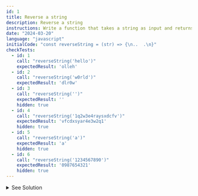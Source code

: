 ```yaml
---
id: 1
title: Reverse a string
description: Reverse a string
instructions: Write a function that takes a string as input and returns the string reversed.
date: "2024-03-20"
language: "javascript"
initialCode: "const reverseString = (str) => {\n..  .\n}"
checkTests:
  - id: 1
    call: "reverseString('hello')"
    expectedResult: 'olleh'
  - id: 2
    call: "reverseString('w0rld')"
    expectedResult: 'dlr0w'
  - id: 3
    call: "reverseString('')"
    expectedResult: ''
    hidden: true
  - id: 4
    call: "reverseString('1q2w3e4raysxdcfv')"
    expectedResult: 'vfcdxsyar4e3w2q1'
    hidden: true
  - id: 5
    call: "reverseString('a')"
    expectedResult: 'a'
    hidden: true
  - id: 6
    call: "reverseString('1234567890')"
    expectedResult: '0987654321'
    hidden: true
---
```


<details>
  <summary>See Solution</summary>

## Solution

### Two-Pointer Approach
```js
const reverseString = (str) => {
    let charArray = str.split()
    let left = 0 
    let right = str.length - 1

    while(left <= right){
      const leftLetter = str[left]
      const rightLetter = str[right]
      charArray[right] = leftLetter
      charArray[left] = rightLetter
      left += 1
      right -= 1
    }
    
    return charArray.join('')
  }
```

### Explanation
The function `reverseString` takes a string as an argument and returns the reversed string.
We first convert the string into an array of characters using the `split()` method.
We then use a two-pointer approach to swap the characters at the left and right ends of the array.
We continue swapping characters until the left pointer is greater than the right pointer.
Finally, we join the array back into a string and return it.

### Time Complexity
The time complexity is O(n) because we are iterating through the string once.

### Built-in Methods
```js
const reverseString = (str) => {
    return str.split('').reverse().join('');
}
```

### Explanation
The `split()` method is used to split a string into an array of substrings, and returns the new array.
The `reverse()` method is used to reverse the elements in an array.
The `join()` method is used to join all elements of an array into a string.


### Time Complexity
The time complexity is O(n) because we are iterating through the string once.

</details>
